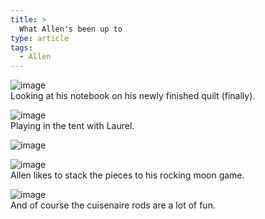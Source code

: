 ```yaml
---
title: >
  What Allen's been up to
type: article
tags:
  - Allen
---
```


![image](/images/uploads/readingonbed.jpg)  
Looking at his notebook on his newly finished quilt (finally).

![image](/images/uploads/tentwithlaurel.jpg)  
Playing in the tent with Laurel.

![image](/images/uploads/stackingmoon1.jpg)

![image](/images/uploads/stackingmoon2.jpg)  
Allen likes to stack the pieces to his rocking moon game.

![image](/images/uploads/stackingrods.jpg)  
And of course the cuisenaire rods are a lot of fun.
